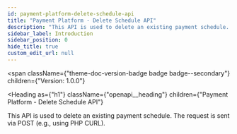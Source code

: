 ```yaml
---
id: payment-platform-delete-schedule-api
title: "Payment Platform - Delete Schedule API"
description: "This API is used to delete an existing payment schedule. The request is sent via POST (e.g., using PHP CURL)."
sidebar_label: Introduction
sidebar_position: 0
hide_title: true
custom_edit_url: null
---
```



<span
  className={"theme-doc-version-badge badge badge--secondary"}
  children={"Version: 1.0.0"}
>
</span>

<Heading
  as={"h1"}
  className={"openapi__heading"}
  children={"Payment Platform - Delete Schedule API"}
>
</Heading>



This API is used to delete an existing payment schedule. The request is sent via POST (e.g., using PHP CURL).



      